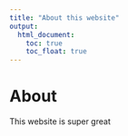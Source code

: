 ```yaml
---
title: "About this website"
output: 
  html_document:
    toc: true
    toc_float: true
---
```


# About

This website is super great
